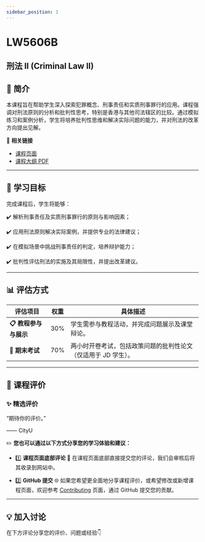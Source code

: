 ```yaml
---
sidebar_position: 1
---
```


# LW5606B
## 刑法 II (Criminal Law II)

## **📘 简介**
本课程旨在帮助学生深入探索犯罪概念、刑事责任和实质刑事罪行的应用。课程强调对刑法原则的分析和批判性思考，特别是香港与其他司法辖区的比较。通过模拟练习和案例分析，学生将培养批判性思维和解决实际问题的能力，并对刑法的改革方向提出见解。

🔗 **相关链接**
- [课程页面](https://www.cityu.edu.hk/catalogue/pg/202425/course/LW5606B.htm)
- [课程大纲 PDF](https://www.cityu.edu.hk/catalogue/pg/202425/course/LW5606B.pdf)

---

## **🎯 学习目标**

完成课程后，学生将能够：

✔️ 解析刑事责任及实质刑事罪行的原则与影响因素；

✔️ 应用刑法原则解决实际案例，并提供专业的法律建议；

✔️ 在模拟场景中挑战刑事责任的判定，培养辩护能力；

✔️ 批判性评估刑法的实施及其局限性，并提出改革建议。

---

## **📊 评估方式**

| **评估项目**         | **权重** | **具体描述**                                                                                       |
|---------------------|---------|---------------------------------------------------------------------------------------------------|
| **📋 教程参与与展示**  | 30%     | 学生需参与教程活动，并完成问题展示及课堂辩论。                                                      |
| **📂 期末考试**       | 70%     | 两小时开卷考试，包括政策问题的批判性论文（仅适用于 JD 学生）。                                           |

---

## **💬 课程评价**

### ✨ **精选评价**
<div className={commentStyles.commentBox}>
    <p className={commentStyles.commentText}>
        “期待你的评价。”
    </p>
    <p className={commentStyles.commentAuthor}>—— CityU</p>
</div>

✏️ **您也可以通过以下方式分享您的学习体验和建议：**

- 1️⃣ **课程页面底部评论**
💬 在课程页面底部直接提交您的评论，我们会审核后将其收录到网站中。

- 2️⃣ **GitHub 提交**
🌐 如果您希望更全面地分享课程评价，或希望修改或新增课程页面，欢迎参考 [Contributing](https://penjc.github.io/cityU-navigator/contributing) 页面，通过 GitHub 提交您的贡献。

---

## **💡 加入讨论**

在下方评论分享您的评价、问题或经验👇
<Utterances />

